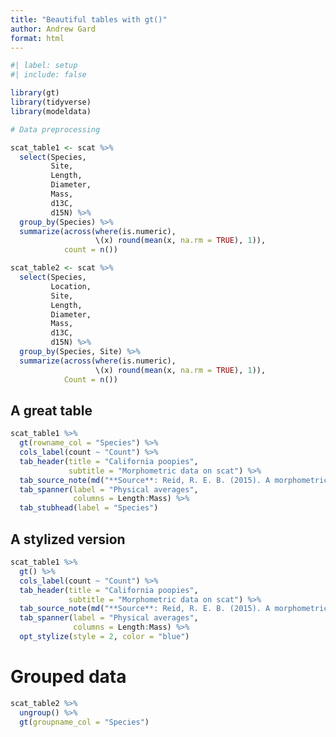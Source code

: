 ```yaml
---
title: "Beautiful tables with gt()"
author: Andrew Gard
format: html
---
```


```r
#| label: setup
#| include: false

library(gt)
library(tidyverse)
library(modeldata)

# Data preprocessing

scat_table1 <- scat %>% 
  select(Species, 
         Site, 
         Length,
         Diameter,
         Mass,
         d13C,
         d15N) %>% 
  group_by(Species) %>% 
  summarize(across(where(is.numeric), 
                   \(x) round(mean(x, na.rm = TRUE), 1)),
            count = n())

scat_table2 <- scat %>% 
  select(Species, 
         Location,
         Site, 
         Length,
         Diameter,
         Mass,
         d13C,
         d15N) %>% 
  group_by(Species, Site) %>% 
  summarize(across(where(is.numeric), 
                   \(x) round(mean(x, na.rm = TRUE), 1)),
            Count = n())
```

## A great table

```r
scat_table1 %>% 
  gt(rowname_col = "Species") %>% 
  cols_label(count ~ "Count") %>% 
  tab_header(title = "California poopies",
             subtitle = "Morphometric data on scat") %>% 
  tab_source_note(md("**Source**: Reid, R. E. B. (2015). A morphometric modeling approach to distinguishing among bobcat, coyote and gray fox scats. *Wildlife Biology*, 21(5), 254-262")) %>% 
  tab_spanner(label = "Physical averages",
              columns = Length:Mass) %>% 
  tab_stubhead(label = "Species")
```

## A stylized version

```r
scat_table1 %>% 
  gt() %>% 
  cols_label(count ~ "Count") %>% 
  tab_header(title = "California poopies",
             subtitle = "Morphometric data on scat") %>% 
  tab_source_note(md("**Source**: Reid, R. E. B. (2015). A morphometric modeling approach to distinguishing among bobcat, coyote and gray fox scats. *Wildlife Biology*, 21(5), 254-262")) %>% 
  tab_spanner(label = "Physical averages",
              columns = Length:Mass) %>% 
  opt_stylize(style = 2, color = "blue")
```

# Grouped data

```r
scat_table2 %>% 
  ungroup() %>% 
  gt(groupname_col = "Species")
```